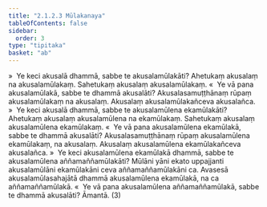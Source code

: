 ```yaml
---
title: "2.1.2.3 Mūlakanaya"
tableOfContents: false
sidebar:
  order: 3
type: "tipitaka"
basket: "ab"
---
```



<DynamicBreadcrumb />

<Division number="68">

<Paragraph number="156">
»  Ye keci akusalā dhammā, sabbe te akusalamūlakāti?
</Paragraph>

<Paragraph number="157">
Ahetukaṃ akusalaṃ na akusalamūlakaṃ. Sahetukaṃ akusalaṃ akusalamūlakaṃ.
</Paragraph>

<Paragraph number="158">
«  Ye vā pana akusalamūlakā, sabbe te dhammā akusalāti?
</Paragraph>

<Paragraph number="159">
Akusalasamuṭṭhānaṃ rūpaṃ akusalamūlakaṃ na akusalaṃ. Akusalaṃ akusalamūlakañceva akusalañca.
</Paragraph>

</Division>
<Division number="69">

<Paragraph number="160">
»  Ye keci akusalā dhammā, sabbe te akusalamūlena ekamūlakāti?
</Paragraph>

<Paragraph number="161">
Ahetukaṃ akusalaṃ akusalamūlena na ekamūlakaṃ. Sahetukaṃ akusalaṃ akusalamūlena ekamūlakaṃ.
</Paragraph>

<Paragraph number="162">
«  Ye vā pana akusalamūlena ekamūlakā, sabbe te dhammā akusalāti?
</Paragraph>

<Paragraph number="163">
Akusalasamuṭṭhānaṃ rūpaṃ akusalamūlena ekamūlakaṃ, na akusalaṃ. Akusalaṃ akusalamūlena ekamūlakañceva akusalañca.
</Paragraph>

</Division>
<Division number="70">

<Paragraph number="164">
»  Ye keci akusalamūlena ekamūlakā dhammā, sabbe te akusalamūlena aññamaññamūlakāti?
</Paragraph>

<Paragraph number="165">
Mūlāni yāni ekato uppajjanti akusalamūlāni ekamūlakāni ceva aññamaññamūlakāni ca. Avasesā akusalamūlasahajātā dhammā akusalamūlena ekamūlakā, na ca aññamaññamūlakā.
</Paragraph>

<Paragraph number="166">
«  Ye vā pana akusalamūlena aññamaññamūlakā, sabbe te dhammā akusalāti? Āmantā. (3)
</Paragraph>
</Division>
